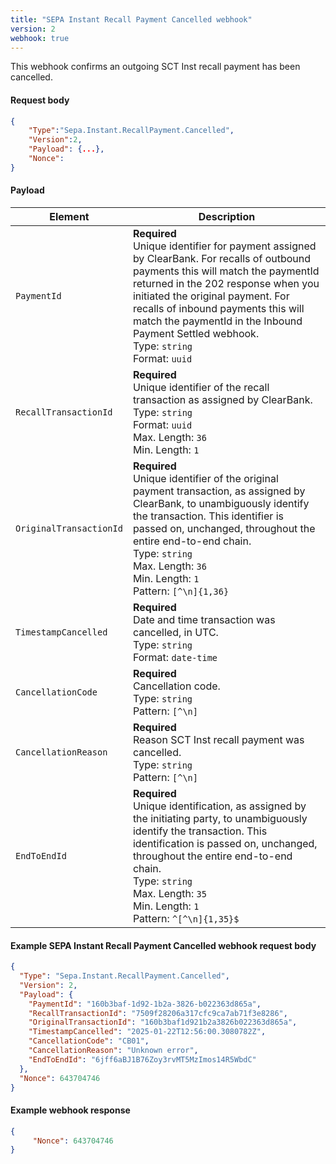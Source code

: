 ```yaml
---
title: "SEPA Instant Recall Payment Cancelled webhook"
version: 2
webhook: true
---
```


This webhook confirms an outgoing SCT Inst recall payment has been cancelled.


#### Request body

```json
{
    "Type":"Sepa.Instant.RecallPayment.Cancelled",
    "Version":2,
    "Payload": {...},
    "Nonce":
}
```

#### Payload

| Element                 | Description                                                                                                                                                                                                                                                                                                                                              |
| ----------------------- | -------------------------------------------------------------------------------------------------------------------------------------------------------------------------------------------------------------------------------------------------------------------------------------------------------------------------------------------------------- |
| `PaymentId`             | **Required**<br />Unique identifier for payment assigned by ClearBank. For recalls of outbound payments this will match the paymentId returned in the 202 response when you initiated the original payment. For recalls of inbound payments this will match the paymentId in the Inbound Payment Settled webhook.<br/>Type: `string` <br/>Format: `uuid` |
| `RecallTransactionId`   | **Required**<br />Unique identifier of the recall transaction as assigned by ClearBank.<br/>Type: `string`<br/>Format: `uuid`<br/>Max. Length: `36`<br/>Min. Length: `1`                                                                                                                                                                                 |
| `OriginalTransactionId` | **Required**<br />Unique identifier of the original payment transaction, as assigned by ClearBank, to unambiguously identify the transaction. This identifier is passed on, unchanged, throughout the entire end-to-end chain.<br/>Type: `string`<br/>Max. Length: `36`<br/>Min. Length: `1`<br/>Pattern: `[^\n]{1,36}`                                  |
| `TimestampCancelled`    | **Required**<br />Date and time transaction was cancelled, in UTC.<br/>Type: `string`<br/>Format: `date-time`                                                                                                                                                                                                                                            |
| `CancellationCode`      | **Required**<br />Cancellation code.<br/>Type: `string`<br/>Pattern: `[^\n]`                                                                                                                                                                                                                                                                             |
| `CancellationReason`    | **Required**<br />Reason SCT Inst recall payment was cancelled.<br/>Type: `string`<br/>Pattern: `[^\n]`                                                                                                                                                                                                                                                 |
| `EndToEndId`            | **Required**<br />Unique identification, as assigned by the initiating party, to unambiguously identify the transaction. This identification is passed on, unchanged, throughout the entire end-to-end chain.<br/>Type: `string`<br/>Max. Length: `35`<br/>Min. Length: `1` <br/>Pattern: `^[^\n]{1,35}$`                                                |

#### Example SEPA Instant Recall Payment Cancelled webhook request body

```json
{
  "Type": "Sepa.Instant.RecallPayment.Cancelled",
  "Version": 2,
  "Payload": {
    "PaymentId": "160b3baf-1d92-1b2a-3826-b022363d865a",
    "RecallTransactionId": "7509f28206a317cfc9ca7ab71f3e8286",
    "OriginalTransactionId": "160b3baf1d921b2a3826b022363d865a",
    "TimestampCancelled": "2025-01-22T12:56:00.3080782Z",
    "CancellationCode": "CB01",
    "CancellationReason": "Unknown error",
    "EndToEndId": "6jff6aBJ1B76Zoy3rvMT5MzImos14R5WbdC"
  },
  "Nonce": 643704746
}
```

#### Example webhook response

```json
{
     "Nonce": 643704746
}
```